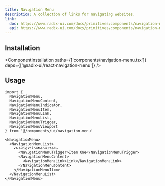```yaml
---
title: Navigation Menu
description: A collection of links for navigating websites.
link:
  doc: https://www.radix-ui.com/docs/primitives/components/navigation-menu
  api: https://www.radix-ui.com/docs/primitives/components/navigation-menu#api-reference
---
```


<ComponentPreview name='navigation-menu/navigation-menu' />

## Installation

<ComponentInstallation
  paths={['components/navigation-menu.tsx']}
  deps={['@radix-ui/react-navigation-menu']}
/>

## Usage

```tsx
import {
  NavigationMenu,
  NavigationMenuContent,
  NavigationMenuIndicator,
  NavigationMenuItem,
  NavigationMenuLink,
  NavigationMenuList,
  NavigationMenuTrigger,
  NavigationMenuViewport
} from '@/components/ui/navigation-menu'
```

```tsx
<NavigationMenu>
  <NavigationMenuList>
    <NavigationMenuItem>
      <NavigationMenuTrigger>Item One</NavigationMenuTrigger>
      <NavigationMenuContent>
        <NavigationMenuLink>Link</NavigationMenuLink>
      </NavigationMenuContent>
    </NavigationMenuItem>
  </NavigationMenuList>
</NavigationMenu>
```
